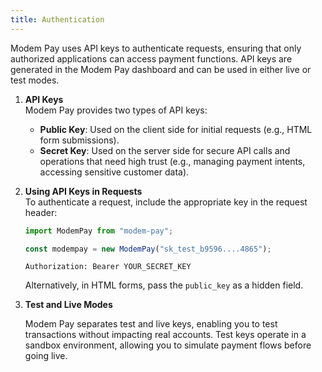```yaml
---
title: Authentication
---
```


Modem Pay uses API keys to authenticate requests, ensuring that only authorized applications can access payment functions. API keys are generated in the Modem Pay dashboard and can be used in either live or test modes.

1. **API Keys**  
   Modem Pay provides two types of API keys:

   - **Public Key**: Used on the client side for initial requests (e.g., HTML form submissions).
   - **Secret Key**: Used on the server side for secure API calls and operations that need high trust (e.g., managing payment intents, accessing sensitive customer data).

2. **Using API Keys in Requests**  
   To authenticate a request, include the appropriate key in the request header:

    <CodeGroup>

   ```javascript nodejs
   import ModemPay from "modem-pay";

   const modempay = new ModemPay("sk_test_b9596....4865");
   ```

   ```http http
   Authorization: Bearer YOUR_SECRET_KEY
   ```

    </CodeGroup>

   Alternatively, in HTML forms, pass the `public_key` as a hidden field.

3. **Test and Live Modes**

   Modem Pay separates test and live keys, enabling you to test transactions without impacting real accounts. Test keys operate in a sandbox environment, allowing you to simulate payment flows before going live.
